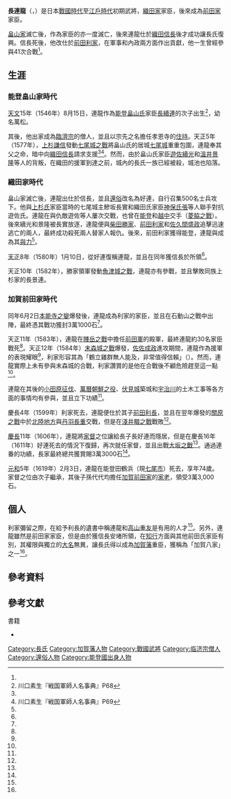 {{日本武士
|名稱= 長 連龍
|圖片名稱= 
|圖片大小= 
|圖片說明= 
|時代= [[戰國時代_(日本)|戰國時代]] - [[江戶時代|江戶時代]]初期
|出生日期= [[天文_(後奈良天皇)|天文]]15年8月15日（1546年9月9日）
|出生地點= 
|逝世日期= [[元和_(後水尾天皇)|元和]]5年2月3日（1619年3月18日）
|逝世地點= [[能登國|能登]]田鶴濱（現[[石川縣|石川縣]][[七尾市|七尾市]]內）
|幼名= 萬松
|改名= 長好連
|别名= 九郎左衛門
|諡号= 
|神号= 
|戒名= 長宗先<br>長如庵<br>東嶺良如庵主
|洗禮名= 
|墓所= [[石川縣|石川縣]][[七尾市|七尾市]]的東嶺寺
|朝廷官位= 
|幕府職位= 
|主君= [[織田信長|織田信長]]→[[前田利家|前田利家]]→[[前田利長|前田利長]]→[[前田利常|前田利常]]
|藩= [[加賀藩|加賀藩]]人持組頭
|氏族= {{Link-ja|長氏|長氏}}
|父母= 父：[[長續連|長續連]]
|養父= 
|養母= 
|兄弟= {{Link-ja|長綱連|長綱連}}<br>杉山則直<br>飯川義實<br>長連常<br>長連盛
|姐妹= 
|正室= 神保新（[[神保氏張|神保氏張]]之妹）<br>繼室：長玉（{{Link-ja|長綱連|長綱連}}之女）
|側室= 
|子= 長好連<br>{{Link-ja|長連賴|長連頼}}
|女= 長豕子（淺賀作左衛門室）<br>長栗（[[前田利常|前田利常]]側室）<br>長竹（{{Link-ja|前田直知|前田直知}}繼室）
|養子= 
|養女= 
}}

'''長連龍'''（{{jpn|j=長 連龍|hg=ちょう つらたつ|rm=Chō Tsuratatsu}}，{{bd|1546年|9月9日|1619年|3月18日|catIdx=Chō Tsuratatsu}}）是日本[[戰國時代_(日本)|戰國時代]]至[[江戶時代|江戶時代]]初期武將，[[織田氏|織田家]]家臣，後來成為[[前田氏|前田家]]家臣。

[[畠山氏|畠山家]]滅亡後，作為家臣的{{Link-ja|長氏|長氏}}亦一度滅亡，後來連龍仕於[[織田信長|織田信長]]後才成功讓長氏復興。信長死後，他改仕於[[前田利家|前田利家]]，在軍事和內政兩方面作出貢獻，他一生曾經參與41次合戰<ref name="川口素生68"/>。

== 生涯 ==
=== 能登畠山家時代 ===
[[天文_(後奈良天皇)|天文]]15年（1546年）8月15日，連龍作為[[畠山氏|能登畠山氏]]家臣[[長續連|長續連]]的次子出生<ref name="川口素生68">川口素生『戦国軍師人名事典』P68</ref>，幼名萬松。

其後，他出家成為[[臨濟宗|臨濟宗]]的僧人，並且以宗先之名擔任孝恩寺的[[住持|住持]]。天正5年（1577年），[[上杉謙信|上杉謙信]]發動[[七尾城之戰|七尾城之戰]]將畠山氏的居城[[七尾城|七尾城]]重重包圍，連龍奉其父之命，暗中向[[織田信長|織田信長]]請求支援<ref name="川口素生68"/><ref name="川口素生69">川口素生『戦国軍師人名事典』P69</ref>。然而，由於畠山氏家臣[[遊佐續光|遊佐續光]]和[[溫井景隆|溫井景隆]]等人的背叛，在織田的援軍到達之前，城內的長氏一族已經被殺，城池也陷落。

=== 織田家時代 ===
畠山家滅亡後，連龍出仕於信長，並且[[還俗|還俗]]改名為好連，自行召集500名士兵攻下{{Link-ja|穴水城|穴水城}}。他與[[上杉氏|上杉氏]]家臣當時的七尾城主鰺坂長實和織田氏家臣[[神保氏張|神保氏張]]等人聯手對抗遊佐氏。連龍在與仇敵遊佐等人屢次交戰，也曾在[[能登國|能登]]和[[越中國|越中]]交手（[[菱脇之戰|菱脇之戰]]）。後來續光和景隆被長實放逐，連龍便與[[柴田勝家|柴田勝家]]、[[前田利家|前田利家]]和[[佐久間盛政|佐久間盛政]]追擊迅速逃亡的兩人，最終成功殺死兩人替家人報仇。後來，前田利家獲得能登，連龍與{{Link-ja|土肥親真|土肥親真}}成為其[[與力|與力]]<ref name="川口素生69"/>。

[[天正_(日本)|天正]]8年（1580年）1月10日，從好連復稱連龍，並且在同年獲信長{{Link-ja|安堵|安堵}}於所領<ref name="川口素生69"/>。

天正10年（1582年），勝家領軍發動[[魚津城之戰|魚津城之戰]]，連龍亦有參戰，並且擊敗同族上杉家的長景連。

=== 加賀前田家時代 ===
同年6月2日[[本能寺之變|本能寺之變]]爆發後，連龍成為利家的家臣，並且在石動山之戰中出陣，最終憑其戰功獲封3萬1000石<ref name="川口素生69"/>。

天正11年（1583年），連龍在[[賤岳之戰|賤岳之戰]]中擔任[[前田氏|前田軍]]的殿軍，最終連龍約30名家臣戰死<ref name="川口素生69"/>。天正12年（1584年）[[末森城之戰|末森城之戰]]爆發，[[佐佐成政|佐佐成政]]進攻{{Link-ja|末森城 (能登國)|末森城 (能登国)|末森城}}期間，連龍作為援軍的表現耀眼<ref name="川口素生69"/>，利家形容其為「鶴立雞群無人能及，非常值得信賴」（{{lang|ja|抜群の活躍比類なし、真実頼もしく候}}）。然而，連龍實際上未有參與末森城的合戰，利家讚賞的是他在合戰後不顧危險趕至這一點<ref name="川口素生69"/>。

連龍在其後的[[小田原征伐|小田原征伐]]、[[萬曆朝鮮之役|萬曆朝鮮之役]]、[[伏見城|伏見城]]築城和[[宇治川|宇治川]]的土木工事等各方面的事情均有參與，並且立下功績<ref name="川口素生69"/>。

慶長4年（1599年）利家死去，連龍便仕於其子[[前田利長|前田利長]]，並且在翌年爆發的[[關原之戰|關原之戰]]中於[[北陸地方|北陸地方]]與[[丹羽長重|丹羽長重]]交戰，但是在[[淺井畷之戰|淺井畷之戰]]戰敗<ref name="川口素生69"/>。

[[慶長|慶長]]11年（1606年），連龍將[[家督|家督]]之位讓給長子長好連而隱居，但是在慶長16年（1611年）好連死去的情況下復歸，再次就任家督，並且出戰[[大坂之戰|大坂之戰]]<ref name="川口素生69"/>。通過連番的功績，長家最終總共獲賞賜3萬3000石<ref name="川口素生69"/>。

[[元和_(後水尾天皇)|元和]]5年（1619年）2月3日，連龍在能登田鶴浜（現[[七尾市|七尾市]]）死去，享年74歲。家督之位由次子{{Link-ja|長連賴|長連頼}}繼承，其後子孫代代均擔任[[前田氏|加賀前田家]]的[[家老|家老]]，領受3萬3,000石。

== 個人 ==
利家彌留之際，在給予利長的遺書中稱連龍和[[高山重友|高山重友]]是有用的人才<ref name="川口素生69"/>。另外，連龍雖然是前田家家臣，但是由於獲信長安堵所領，在[[知行|知行]]方面與其他前田氏家臣有別，其權限與獨立的[[大名_(稱謂)|大名]]無異，讓長氏得以成為[[加賀藩|加賀藩]]重臣，獲稱為「加賀八家」之一<ref name="川口素生69"/>。

== 參考資料 ==
{{Reflist}}

== 參考文獻 ==
;書籍
*{{ja icon}}{{cite book|title=《戦国軍師人名事典》|isbn=978-4059012344 |publisher=[[學習控股|學習研究社]] }}

{{長家當主|第20、22代|1577年-1606年、1611年-1619年}}

{{DEFAULTSORT:Chō Tsuratatsu}}
[[Category:長氏|Category:長氏]]
[[Category:加賀藩人物|Category:加賀藩人物]]
[[Category:戰國武將|Category:戰國武將]]
[[Category:临济宗僧人|Category:临济宗僧人]]
[[Category:還俗人物|Category:還俗人物]]
[[Category:能登國出身人物|Category:能登國出身人物]]